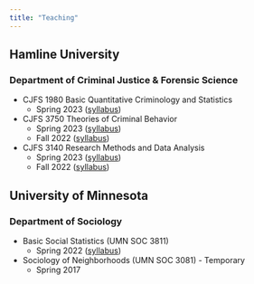 ```yaml
---
title: "Teaching"
---
```


## Hamline University 
### Department of Criminal Justice \& Forensic Science

* CJFS 1980 Basic Quantitative Criminology and Statistics
  + Spring 2023 ([syllabus](syllabi/CJFS_1980_S23.pdf))

* CJFS 3750 Theories of Criminal Behavior
  + Spring 2023 ([syllabus](syllabi/CJFS_3750_S23.pdf))
  + Fall 2022 ([syllabus](syllabi/CJFS_3750_F22.pdf))
  
* CJFS 3140 Research Methods and Data Analysis
  + Spring 2023 ([syllabus](syllabi/CJFS_3140_S23.pdf))
  + Fall 2022 ([syllabus](syllabi/CJFS_3140_F22.pdf))

## University of Minnesota
### Department of Sociology

* Basic Social Statistics (UMN SOC 3811)
  + Spring 2022 ([syllabus](syllabi/larson_3811_22.pdf))

* Sociology of Neighborhoods (UMN SOC 3081) - Temporary
  + Spring 2017 

  

  